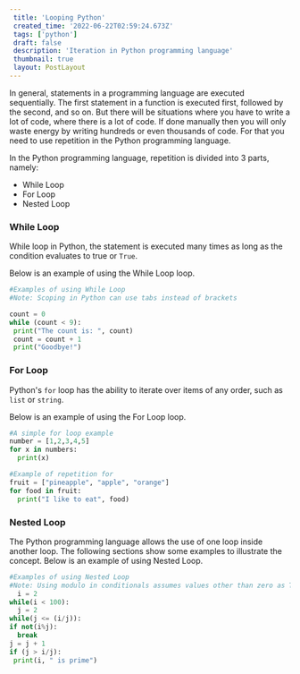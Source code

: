 ```yaml
---
 title: 'Looping Python'
 created_time: '2022-06-22T02:59:24.673Z'
 tags: ['python']
 draft: false
 description: 'Iteration in Python programming language'
 thumbnail: true
 layout: PostLayout
---
```


In general, statements in a programming language are executed sequentially. The first statement in a function is executed first, followed by the second, and so on. But there will be situations where you have to write a lot of code, where there is a lot of code. If done manually then you will only waste energy by writing hundreds or even thousands of code. For that you need to use repetition in the Python programming language.

In the Python programming language, repetition is divided into 3 parts, namely:

- While Loop
- For Loop
- Nested Loop

### While Loop

While loop in Python, the statement is executed many times as long as the condition evaluates to true or `True`.

Below is an example of using the While Loop loop.

```python:while-loop.py
#Examples of using While Loop
#Note: Scoping in Python can use tabs instead of brackets

count = 0
while (count < 9):
 print("The count is: ", count)
 count = count + 1
 print("Goodbye!")
```

### For Loop

Python's `for` loop has the ability to iterate over items of any order, such as `list` or `string`.

Below is an example of using the For Loop loop.

```python:for-loop.py
#A simple for loop example
number = [1,2,3,4,5]
for x in numbers:
  print(x)

#Example of repetition for
fruit = ["pineapple", "apple", "orange"]
for food in fruit:
  print("I like to eat", food)
```

### Nested Loop

The Python programming language allows the use of one loop inside another loop. The following sections show some examples to illustrate the concept.
Below is an example of using Nested Loop.

```python:nested-loop.py
#Examples of using Nested Loop
#Note: Using modulo in conditionals assumes values ​​other than zero as True(true) and zero as False(false)
  i = 2
while(i < 100):
  j = 2
while(j <= (i/j)):
if not(i%j):
  break
j = j + 1
if (j > i/j):
 print(i, " is prime")
```
